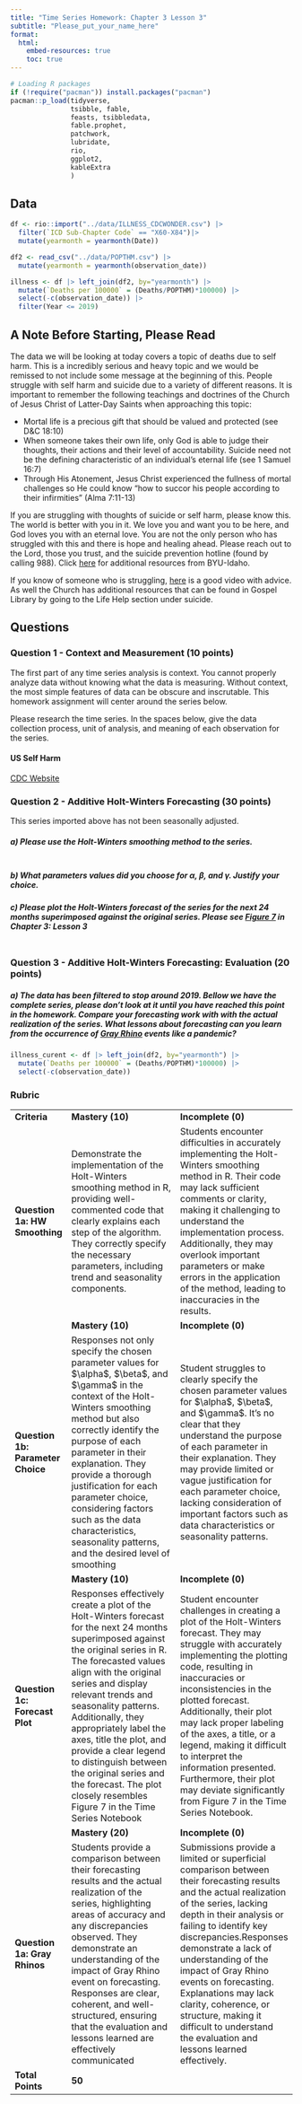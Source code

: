 ```yaml
---
title: "Time Series Homework: Chapter 3 Lesson 3"
subtitle: "Please_put_your_name_here"
format: 
  html:
    embed-resources: true
    toc: true
---
```


```r

# Loading R packages
if (!require("pacman")) install.packages("pacman")
pacman::p_load(tidyverse, 
               tsibble, fable,
               feasts, tsibbledata,
               fable.prophet,
               patchwork,
               lubridate, 
               rio,
               ggplot2,
               kableExtra
               )
```

## Data

```r

df <- rio::import("../data/ILLNESS_CDCWONDER.csv") |>
  filter(`ICD Sub-Chapter Code` == "X60-X84")|> 
  mutate(yearmonth = yearmonth(Date))

df2 <- read_csv("../data/POPTHM.csv") |> 
  mutate(yearmonth = yearmonth(observation_date))

illness <- df |> left_join(df2, by="yearmonth") |>
  mutate(`Deaths per 100000` = (Deaths/POPTHM)*100000) |>
  select(-c(observation_date)) |>
  filter(Year <= 2019)

```

## A Note Before Starting, Please Read

The data we will be looking at today covers a topic of deaths due to self harm. This is a incredibly serious and heavy topic and we would be remissed to not include some message at the beginning of this. People struggle with self harm and suicide due to a variety of different reasons. It is important to remember the following teachings and doctrines of the Church of Jesus Christ of Latter-Day Saints when approaching this topic:

-   Mortal life is a precious gift that should be valued and protected (see D&C 18:10)
-   When someone takes their own life, only God is able to judge their thoughts, their actions and their level of accountability. Suicide need not be the defining characteristic of an individual's eternal life (see 1 Samuel 16:7)
-   Through His Atonement, Jesus Christ experienced the fullness of mortal challenges so He could know "how to succor his people according to their infirmities" (Alma 7:11-13)

If you are struggling with thoughts of suicide or self harm, please know this. The world is better with you in it. We love you and want you to be here, and God loves you with an eternal love. You are not the only person who has struggled with this and there is hope and healing ahead. Please reach out to the Lord, those you trust, and the suicide prevention hotline (found by calling 988). Click [here](https://www.byui.edu/counseling-center/emergency-contact) for additional resources from BYU-Idaho.

If you know of someone who is struggling, [here](https://www.byui.edu/human-resources/0000018d-9fb8-dfac-afad-9ff9fb6d0000) is a good video with advice. As well the Church has additional resources that can be found in Gospel Library by going to the Life Help section under suicide.

## Questions

### Question 1 - Context and Measurement (10 points)

The first part of any time series analysis is context. You cannot properly analyze data without knowing what the data is measuring. Without context, the most simple features of data can be obscure and inscrutable. This homework assignment will center around the series below.

Please research the time series. In the spaces below, give the data collection process, unit of analysis, and meaning of each observation for the series.

#### **US Self Harm**

[CDC Website](https://wonder.cdc.gov/wonder/help/ucd.html#)

::: {.callout-note title="Answer" icon="false"}

:::

### Question 2 - Additive Holt-Winters Forecasting (30 points)

This series imported above has not been seasonally adjusted.

##### a) Please use the Holt-Winters smoothing method to the series.

::: {.callout-note title="Answer" icon="false"}
```r


```
:::

##### b) What parameters values did you choose for $\alpha$, $\beta$, and $\gamma$. Justify your choice.

::: {.callout-note title="Answer" icon="false"}


:::

##### c) Please plot the Holt-Winters forecast of the series for the next 24 months superimposed against the original series. Please see [Figure 7](https://byuistats.github.io/timeseries/chapter_3_lesson_4.html#fig-crime-hw-forecast) in Chapter 3: Lesson 3

::: {.callout-note title="Answer" icon="false"}
```r




```
:::

### Question 3 - Additive Holt-Winters Forecasting: Evaluation (20 points)

##### a) The data has been filtered to stop around 2019. Bellow we have the complete series, please don't look at it until you have reached this point in the homework. Compare your forecasting work with with the actual realization of the series. What lessons about forecasting can you learn from the occurrence of [Gray Rhino](https://chatgpt.com/share/6712c9e5-4f58-8005-888d-acae9895bd05) events like a pandemic?

::: {.callout-note title="Answer" icon="false"}
```r
illness_curent <- df |> left_join(df2, by="yearmonth") |>
  mutate(`Deaths per 100000` = (Deaths/POPTHM)*100000) |>
  select(-c(observation_date)) 

```
:::

### Rubric

|  |  |  |
|--------------|------------------------------|-----------------------------|
| **Criteria** | **Mastery (10)** | **Incomplete (0)** |
| **Question 1a: HW Smoothing** | Demonstrate the implementation of the Holt-Winters smoothing method in R, providing well-commented code that clearly explains each step of the algorithm. They correctly specify the necessary parameters, including trend and seasonality components. | Students encounter difficulties in accurately implementing the Holt-Winters smoothing method in R. Their code may lack sufficient comments or clarity, making it challenging to understand the implementation process. Additionally, they may overlook important parameters or make errors in the application of the method, leading to inaccuracies in the results. |
|  | **Mastery (10)** | **Incomplete (0)** |
| **Question 1b: Parameter Choice** | Responses not only specify the chosen parameter values for \$\\alpha\$, \$\\beta\$, and \$\\gamma\$ in the context of the Holt-Winters smoothing method but also correctly identify the purpose of each parameter in their explanation. They provide a thorough justification for each parameter choice, considering factors such as the data characteristics, seasonality patterns, and the desired level of smoothing | Student struggles to clearly specify the chosen parameter values for \$\\alpha\$, \$\\beta\$, and \$\\gamma\$. It's no clear that they understand the purpose of each parameter in their explanation. They may provide limited or vague justification for each parameter choice, lacking consideration of important factors such as data characteristics or seasonality patterns. |
|  | **Mastery (10)** | **Incomplete (0)** |
| **Question 1c: Forecast Plot** | Responses effectively create a plot of the Holt-Winters forecast for the next 24 months superimposed against the original series in R. The forecasted values align with the original series and display relevant trends and seasonality patterns. Additionally, they appropriately label the axes, title the plot, and provide a clear legend to distinguish between the original series and the forecast. The plot closely resembles Figure 7 in the Time Series Notebook | Student encounter challenges in creating a plot of the Holt-Winters forecast. They may struggle with accurately implementing the plotting code, resulting in inaccuracies or inconsistencies in the plotted forecast. Additionally, their plot may lack proper labeling of the axes, a title, or a legend, making it difficult to interpret the information presented. Furthermore, their plot may deviate significantly from Figure 7 in the Time Series Notebook. |
|  | **Mastery (20)** | **Incomplete (0)** |
| **Question 1a: Gray Rhinos** | Students provide a comparison between their forecasting results and the actual realization of the series, highlighting areas of accuracy and any discrepancies observed. They demonstrate an understanding of the impact of Gray Rhino event on forecasting. Responses are clear, coherent, and well-structured, ensuring that the evaluation and lessons learned are effectively communicated | Submissions provide a limited or superficial comparison between their forecasting results and the actual realization of the series, lacking depth in their analysis or failing to identify key discrepancies.Responses demonstrate a lack of understanding of the impact of Gray Rhino events on forecasting. Explanations may lack clarity, coherence, or structure, making it difficult to understand the evaluation and lessons learned effectively. |
| **Total Points** | **50** |  |
